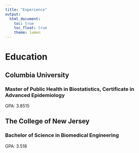 ```yaml
---
title: "Experience"
output: 
  html_document:
    toc: true
    toc_float: true
    theme: lumen
---
```


# Education
## Columbia University
### Master of Public Health in Biostatistics, Certificate in Advanced Epidemiology
GPA: 3.8515

## The College of New Jersey
### Bachelor of Science in Biomedical Engineering
GPA: 3.518




